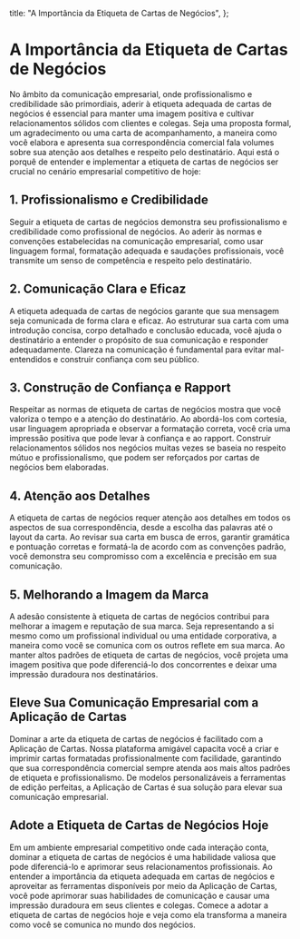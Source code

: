 
  title: "A Importância da Etiqueta de Cartas de Negócios",
};

# A Importância da Etiqueta de Cartas de Negócios

<MdxImage src="/blog/the-importance-of-business-letter-etiquette.jpg" alt="A Importância da Etiqueta de Cartas de Negócios" width={800} height={700} />

No âmbito da comunicação empresarial, onde profissionalismo e credibilidade são primordiais, aderir à etiqueta adequada de cartas de negócios é essencial para manter uma imagem positiva e cultivar relacionamentos sólidos com clientes e colegas. Seja uma proposta formal, um agradecimento ou uma carta de acompanhamento, a maneira como você elabora e apresenta sua correspondência comercial fala volumes sobre sua atenção aos detalhes e respeito pelo destinatário. Aqui está o porquê de entender e implementar a etiqueta de cartas de negócios ser crucial no cenário empresarial competitivo de hoje:

## 1. Profissionalismo e Credibilidade

Seguir a etiqueta de cartas de negócios demonstra seu profissionalismo e credibilidade como profissional de negócios. Ao aderir às normas e convenções estabelecidas na comunicação empresarial, como usar linguagem formal, formatação adequada e saudações profissionais, você transmite um senso de competência e respeito pelo destinatário.

## 2. Comunicação Clara e Eficaz

A etiqueta adequada de cartas de negócios garante que sua mensagem seja comunicada de forma clara e eficaz. Ao estruturar sua carta com uma introdução concisa, corpo detalhado e conclusão educada, você ajuda o destinatário a entender o propósito de sua comunicação e responder adequadamente. Clareza na comunicação é fundamental para evitar mal-entendidos e construir confiança com seu público.

## 3. Construção de Confiança e Rapport

Respeitar as normas de etiqueta de cartas de negócios mostra que você valoriza o tempo e a atenção do destinatário. Ao abordá-los com cortesia, usar linguagem apropriada e observar a formatação correta, você cria uma impressão positiva que pode levar à confiança e ao rapport. Construir relacionamentos sólidos nos negócios muitas vezes se baseia no respeito mútuo e profissionalismo, que podem ser reforçados por cartas de negócios bem elaboradas.

## 4. Atenção aos Detalhes

A etiqueta de cartas de negócios requer atenção aos detalhes em todos os aspectos de sua correspondência, desde a escolha das palavras até o layout da carta. Ao revisar sua carta em busca de erros, garantir gramática e pontuação corretas e formatá-la de acordo com as convenções padrão, você demonstra seu compromisso com a excelência e precisão em sua comunicação.

## 5. Melhorando a Imagem da Marca

A adesão consistente à etiqueta de cartas de negócios contribui para melhorar a imagem e reputação de sua marca. Seja representando a si mesmo como um profissional individual ou uma entidade corporativa, a maneira como você se comunica com os outros reflete em sua marca. Ao manter altos padrões de etiqueta de cartas de negócios, você projeta uma imagem positiva que pode diferenciá-lo dos concorrentes e deixar uma impressão duradoura nos destinatários.

## Eleve Sua Comunicação Empresarial com a Aplicação de Cartas

Dominar a arte da etiqueta de cartas de negócios é facilitado com a Aplicação de Cartas. Nossa plataforma amigável capacita você a criar e imprimir cartas formatadas profissionalmente com facilidade, garantindo que sua correspondência comercial sempre atenda aos mais altos padrões de etiqueta e profissionalismo. De modelos personalizáveis a ferramentas de edição perfeitas, a Aplicação de Cartas é sua solução para elevar sua comunicação empresarial.

## Adote a Etiqueta de Cartas de Negócios Hoje

Em um ambiente empresarial competitivo onde cada interação conta, dominar a etiqueta de cartas de negócios é uma habilidade valiosa que pode diferenciá-lo e aprimorar seus relacionamentos profissionais. Ao entender a importância da etiqueta adequada em cartas de negócios e aproveitar as ferramentas disponíveis por meio da Aplicação de Cartas, você pode aprimorar suas habilidades de comunicação e causar uma impressão duradoura em seus clientes e colegas. Comece a adotar a etiqueta de cartas de negócios hoje e veja como ela transforma a maneira como você se comunica no mundo dos negócios.